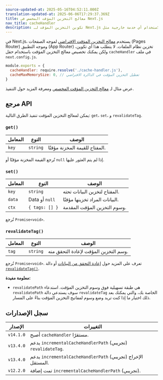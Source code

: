 ```yaml
---
source-updated-at: 2025-05-16T04:52:11.000Z
translation-updated-at: 2025-06-06T17:29:37.369Z
title: معالج التخزين المؤقت المخصص في Next.js
nav_title: cacheHandler
description: تكوين التخزين المؤقت لـ Next.js المستخدم لتخزين وإعادة التحقق من البيانات لاستخدام أي خدمة خارجية مثل Redis أو Memcached أو غيرها.
---
```


في Next.js، يستخدم [معالج التخزين المؤقت الافتراضي](/docs/app/building-your-application/data-fetching/fetching-caching-and-revalidating) لموجه الصفحات (Pages Router) وموجه التطبيق (App Router) تخزين نظام الملفات. لا يتطلب هذا أي تكوين، ولكن يمكنك تخصيص معالج التخزين المؤقت باستخدام حقل `cacheHandler` في ملف `next.config.js`.

```js filename="next.config.js"
module.exports = {
  cacheHandler: require.resolve('./cache-handler.js'),
  cacheMaxMemorySize: 0, // تعطيل التخزين المؤقت في الذاكرة الافتراضي
}
```

عرض مثال لـ [معالج التخزين المؤقت المخصص](/docs/app/building-your-application/deploying#configuring-caching) ومعرفة المزيد حول التنفيذ.

## مرجع API

يمكن لمعالج التخزين المؤقت تنفيذ الطرق التالية: `get`، `set`، و `revalidateTag`.

### `get()`

| المعامل | النوع     | الوصف                  |
| --------- | -------- | ---------------------------- |
| `key`     | `string` | المفتاح للقيمة المخزنة مؤقتًا. |

تُرجع القيمة المخزنة مؤقتًا أو `null` إذا لم يتم العثور عليها.

### `set()`

| المعامل | النوع           | الوصف                      |
| --------- | -------------- | -------------------------------- |
| `key`     | `string`       | المفتاح لتخزين البيانات تحته. |
| `data`    | Data أو `null` | البيانات المراد تخزينها مؤقتًا.           |
| `ctx`     | `{ tags: [] }` | وسوم التخزين المؤقت المقدمة.         |

تُرجع `Promise<void>`.

### `revalidateTag()`

| المعامل | النوع     | الوصف                  |
| --------- | -------- | ---------------------------- |
| `tag`     | `string` | وسم التخزين المؤقت لإعادة التحقق منه. |

تُرجع `Promise<void>`. تعرف على المزيد حول [إعادة التحقق من البيانات](/docs/app/building-your-application/data-fetching/fetching-caching-and-revalidating) أو دالة [`revalidateTag()`](/docs/app/api-reference/functions/revalidateTag).

**معلومة مفيدة:**

- `revalidatePath` هي طبقة تسهيلية فوق وسوم التخزين المؤقت. استدعاء `revalidatePath` سوف يستدعي دالة `revalidateTag` الخاصة بك، والتي يمكنك بعد ذلك اختيار ما إذا كنت تريد وضع وسوم لمفاتيح التخزين المؤقت بناءً على المسار.

## سجل الإصدارات

| الإصدار   | التغييرات                                                                  |
| --------- | ------------------------------------------------------------------------ |
| `v14.1.0` | أصبح `cacheHandler` مستقرًا.                                        |
| `v13.4.0` | يدعم `incrementalCacheHandlerPath` (تجريبي) `revalidateTag`.   |
| `v13.4.0` | يدعم `incrementalCacheHandlerPath` (تجريبي) الإخراج المستقل. |
| `v12.2.0` | تمت إضافة `incrementalCacheHandlerPath` (تجريبي).                   |
